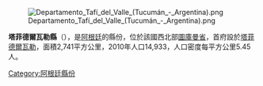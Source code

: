 [[Image:Departamento_Tafí_del_Valle_(Tucumán_-_Argentina).png|right]]

'''塔菲德爾瓦勒縣'''（{{lang-es|Departamento Tafí del Valle}}），是[[阿根廷|阿根廷]]的縣份，位於該國西北部[[圖庫曼省|圖庫曼省]]，首府設於[[塔菲德爾瓦勒|塔菲德爾瓦勒]]，面積2,741平方公里，2010年人口14,933，人口密度每平方公里5.45人。

{{coord|26|50|47|S|65|42|32|W|source:kolossus-eswiki|display=title}}

{{Argentina-geo-stub}}
[[Category:阿根廷縣份|Category:阿根廷縣份]]